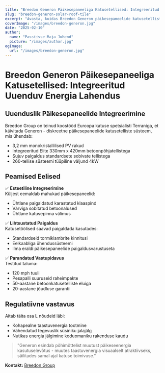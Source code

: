 ```yaml
---
title: "Breedon Generon Päikesepaneeliga Katusetellised: Integreeritud Uuenduv Energia Lahendus"
slug: "breedon-generon-solar-roof-tile"
excerpt: "Avasta, kuidas Breedon Generon päikesepaneelide katusetelliste süsteem integreerib uuenduva energia tootmise traditsioonilise katuse esteetikaga."
coverImage: "/images/breedon-generon.jpg"
date: "2025-02-10"
author:
  name: "Passiivse Maja Juhend"
  picture: "/images/author.jpg"
ogImage:
  url: "/images/breedon-generon.jpg"
---
```


# Breedon Generon Päikesepaneeliga Katusetellised: Integreeritud Uuenduv Energia Lahendus

## Uuenduslik Päikesepaneelide Integreerimine

Breedon Group on teinud koostööd Euroopa katuse spetsialisti Terraniga, et käivitada Generon - diskreetne päikesepaneelide katusetelliste süsteem, mis ühendab:

- 3,2 mm monokristallilised PV rakud
- Integreeritud Elite 330mm x 420mm betoonpõhjatellistega
- Sujuv paigaldus standardsete sobivate tellistega
- 260-tellise süsteemi tüüpiline väljund 4kW

## Peamised Eelised

✅ **Esteetiline Integreerimine**  
Küljest eemaldab mahukad päikesepaneelid:
- Ühtlane paigaldatud karastatud klaaspind
- Värviga sobitatud betoonalused
- Ühtlane katusepinna välimus

✅ **Lihtsustatud Paigaldus**  
Katusetöölised saavad paigaldada kasutades:
- Standardseid tormiklambrite kinnitusi
- Eelkaabliga ühendussüsteemi
- Ilma eraldi päikesepaneelide paigaldusvarustuseta

✅ **Parandatud Vastupidavus**  
Testitud taluma:
- 120 mph tuuli
- Pesapalli suuruseid raheimpakte
- 50-aastane betoonkatusetelliste eluiga
- 20-aastane jõudluse garantii

## Regulatiivne vastavus

Aitab täita osa L nõudeid läbi:
- Kohapealne taastuvenergia tootmine
- Vähendatud tegevuslik süsiniku jalajälg
- Nutikas energia jälgimine koduomaniku rakenduse kaudu

> "Generon esindab põhimõttelist muutust päikeseenergia kasutuselevõtus - muutes taastuvenergia visuaalselt atraktiivseks, säilitades samal ajal katuse toimivuse."  

**Kontakt:** [Breedon Group](https://www.breedongroup.com)